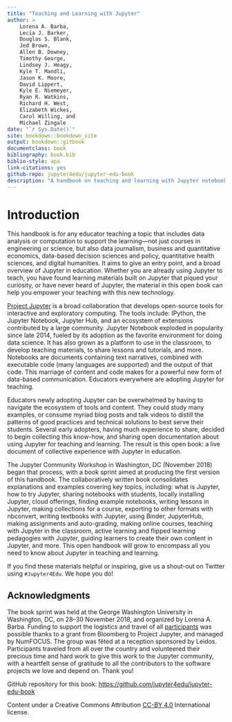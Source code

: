 ```yaml
---
title: "Teaching and Learning with Jupyter"
author: >
    Lorena A. Barba,
    Lecia J. Barker,
    Douglas S. Blank,
    Jed Brown,
    Allen B. Downey,
    Timothy George,
    Lindsey J. Heagy,
    Kyle T. Mandli,
    Jason K. Moore,
    David Lippert,
    Kyle E. Niemeyer,
    Ryan R. Watkins,
    Richard H. West,
    Elizabeth Wickes,
    Carol Willing, and
    Michael Zingale
date: "`r Sys.Date()`"
site: bookdown::bookdown_site
output: bookdown::gitbook
documentclass: book
bibliography: book.bib
biblio-style: apa
link-citations: yes
github-repo: jupyter4edu/jupyter-edu-book
description: "A handbook on teaching and learning with Jupyter notebooks."
---
```


# Introduction {#intro}

This handbook is for any educator teaching a topic that includes data analysis or computation
to support the learning—not just courses in engineering or science, but also data journalism,
business and quantitative economics, data-based decision sciences and policy,
quantitative health sciences, and digital humanities. It aims to give an entry point, and
a broad overview of Jupyter in education. Whether you are already using Jupyter to teach,
you have found learning materials built on Jupyter that piqued your curiosity,
or have never heard of Jupyter, the material in this open book can help you empower
your teaching with this new technology.

[Project Jupyter](http://jupyter.org/) is a broad collaboration that develops open-source
tools for interactive and exploratory computing. The tools include: IPython,
the Jupyter Notebook, Jupyter Hub, and an ecosystem of extensions contributed by a large community.
Jupyter Notebook exploded in popularity since late 2014, fueled by its adoption as the
favorite environment for doing data science. It has also grown as a platform to use
in the classroom, to develop teaching materials, to share lessons and tutorials, and more.
Notebooks are documents containing text narratives, combined with executable code
(many languages are supported) and the output of that code. This marriage of content and
code makes for a powerful new form of data-based communication. Educators everywhere are
adopting Jupyter for teaching.

Educators newly adopting Jupyter can be overwhelmed by having to navigate the
ecosystem of tools and content. They could study many examples, or consume myriad
blog posts and talk videos to distill the patterns of good practices and
technical solutions to best serve their students. Several early adopters,
having much experience to share, decided to begin collecting this know-how,
and sharing open documentation about using Jupyter for teaching and learning.
The result is this open book: a live document of collective experience with Jupyter in education.

The Jupyter Community Workshop in Washington, DC (November 2018) began that process, with a
book sprint aimed at producing the first version of this handbook. The collaboratively
written book consolidates explanations and examples covering key topics, including:
what is Jupyter, how to try Jupyter, sharing notebooks with students, locally installing Jupyter,
cloud offerings, finding example notebooks, writing lessons in Jupyter,
making collections for a course, exporting to other formats with nbconvert,
writing textbooks with Jupyter, using Binder, JupyterHub, making assignments and auto-grading,
making online courses, teaching with Jupyter in the classroom, active learning and
flipped learning pedagogies with Jupyter, guiding learners to create their own content in Jupyter,
and more. This open handbook will grow to encompass all you need to know about Jupyter in
teaching and learning.

If you find these materials helpful or inspiring, give us a shout-out on Twitter
using `#Jupyter4Edu`. We hope you do!


## Acknowledgments {-}

The book sprint was held at the George Washington University in Washington, DC,
on 28–30 November 2018, and organized by Lorena A. Barba. Funding to support the
logistics and travel of all [participants](#authors) was possible thanks to a grant
from Bloomberg to Project Jupyter, and managed by NumFOCUS. The group was fêted at a
reception sponsored by Leidos. Participants traveled from all over the country
and volunteered their precious time and hard work to give this work to the Jupyter
community, with a heartfelt sense of gratitude to all the contributors to the
software projects we love and depend on. Thank you!

GitHub repository for this book: <https://github.com/jupyter4edu/jupyter-edu-book>

Content under a Creative Commons Attribution [CC-BY 4.0](https://creativecommons.org/licenses/by/4.0/legalcode) International license.
